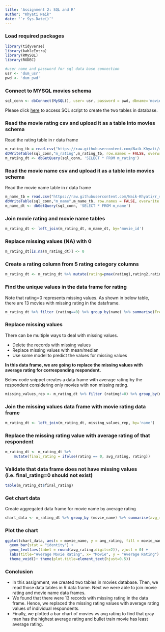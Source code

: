```yaml
---
title: 'Assignment 2: SQL and R'
author: "Khyati Naik"
date: "`r Sys.Date()`"
---
```


### Load required packages

```r
library(tidyverse)
library(kableExtra)
library(RMySQL)
library(RODBC)
```

```r
#user name and password for sql data base connection
usr <- 'dum_usr'
pwd <- 'dum_pwd'
```

### Connect to MYSQL movies schema

```r
sql_conn <- dbConnect(MySQL(), user= usr, password = pwd, dbname='movies', host='localhost')
```

Please click [here](https://github.com/Naik-Khyati/r_sql/tree/main/input_sql) to access SQL script to create the two tables in database. 

### Read the movie rating csv and upload it as a table into movies schema
  Read the rating table in r data frame

```r
m_rating_tb = read.csv("https://raw.githubusercontent.com/Naik-Khyati/r_sql/main/input_data/m_rating.csv")
dbWriteTable(sql_conn,"m_rating",m_rating_tb, row.names = FALSE, overwrite = TRUE)
m_rating_dt <- dbGetQuery(sql_conn, 'SELECT * FROM m_rating')
```

### Read the movie name csv and upload it as a table into movies schema
  Read the movie name table in r data frame

```r
m_name_tb = read.csv("https://raw.githubusercontent.com/Naik-Khyati/r_sql/main/input_data/m_name.csv")
dbWriteTable(sql_conn,"m_name",m_name_tb, row.names = FALSE, overwrite = TRUE)
m_name_dt <- dbGetQuery(sql_conn, 'SELECT * FROM m_name')
```

### Join movie rating and movie name tables

```r
m_rating_dt <- left_join(m_rating_dt, m_name_dt, by='movie_id')
```

### Replace missing values (NA) with 0

```r
m_rating_dt[is.na(m_rating_dt)] <- 0
```

### Create a rating column from 5 rating category columns

```r
m_rating_dt <- m_rating_dt %>% mutate(rating=pmax(rating1,rating2,rating3,rating4,rating5))
```

### Find the unique values in the data frame for rating
  Note that rating=0 represents missing values. As shown in below table, there are 13 movies with missing rating in the dataframe.
  
```r
m_rating_dt %>% filter (rating==0) %>% group_by(name) %>% summarise(Freq = n())
```


### Replace missing values
  There can be multiple ways to deal with missing values.
  
 *    Delete the records with missing values
 *    Replace missing values with mean/median
 *    Use some model to predict the values for missing values  
  
**In this data frame, we are going to replace the missing values with average rating for corresponding respondent.**    
  
  Below code snippet creates a data frame with average rating by the respondent considering only movies with non missing rating.  
   
```r
missing_values_rep <- m_rating_dt %>% filter (rating!=0) %>% group_by(name) %>% summarise(Freq = n(),avg_rating = min(5,ceiling(mean(rating)))) %>% ungroup()
```

### Join the missing values data frame with movie rating data frame
```r
m_rating_dt <- left_join(m_rating_dt, missing_values_rep, by='name')
```

### Replace the missing rating value with average rating of that respondent

```r
m_rating_dt <- m_rating_dt %>%
    mutate(final_rating = ifelse(rating == 0, avg_rating, rating))
```


### Validate that data frame does not have missing values (i.e. final_rating=0 should not exist)

```r
table(m_rating_dt$final_rating)
```

### Get chart data
Create aggregated data frame for movie name by average rating

```r
chart_data <- m_rating_dt %>% group_by (movie_name) %>% summarise(avg_rating=mean(final_rating))%>%ungroup()
```

### Plot the chart

```r
ggplot(chart_data, aes(x = movie_name, y = avg_rating, fill = movie_name)) + 
  geom_bar(stat = "identity") +
  geom_text(aes(label = round(avg_rating,digits=2)), vjust = 0) +
  labs(title="Average Movie Rating", x= "Movie", y = "Average Rating") +
  theme_void()+ theme(plot.title=element_text(hjust=0.5))
```

### Conclusion
*   In this assignment, we created two tables in movies database. Then, we read those data tables in R data frame. Next we were able to join movie rating and movie name data frames.  
*   We found that there were 13 records with missing rating in the data frame. Hence, we replaced the missing rating values with average rating values of individual respondents.  
*   Finally, we plotted a bar chart of movies vs avg rating to find that gray man has the highest average rating and bullet train movie has least average rating.
